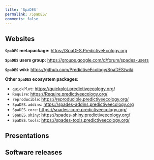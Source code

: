 ```yaml
---
title: 'SpaDES'
permalink: /SpaDES/
comments: false
---
```


## Websites

**`SpaDES` metapackage:** <https://SpaDES.PredictiveEcology.org>

**`SpaDES` users group:** <https://groups.google.com/d/forum/spades-users>

**`SpaDES` wiki:** <https://github.com/PredictiveEcology/SpaDES/wiki>

**Other `SpaDES` ecosystem packages:**

-   `quickPlot`: <https://quickplot.predictiveecology.org/>
-   `Require`: <https://Require.predictiveecology.org/>
-   `reproducible`: <https://reproducible.predictiveecology.org/>
-   `SpaDES.addins`: <https://spades-addins.predictiveecology.org>
-   `SpaDES.core`: <https://spades-core.predictiveecology.org/>
-   `SpaDES.shiny`: <https://spades-shiny.predictiveecology.org/>
-   `SpaDES.tools`: <https://spades-tools.predictiveecology.org/>

## Presentations

```{=html}
<script src="https://bibbase.org/show?bib=https%3A%2F%2Fapi.zotero.org%2Fusers%2F1482%2Fcollections%2FRG586MVG%2Fitems%3Fkey%3DL01f7EYtoVM7a0BZeSBan70l%26format%3Dbibtex%26limit%3D100&jsonp=1&theme=side&authorFirst=1"></script>
```
## Software releases

```{=html}
<script src="https://bibbase.org/show?bib=https%3A%2F%2Fapi.zotero.org%2Fusers%2F1482%2Fcollections%2FVQ8W4S4V%2Fitems%3Fkey%3DL01f7EYtoVM7a0BZeSBan70l%26format%3Dbibtex%26limit%3D100&jsonp=1&theme=side&authorFirst=1"></script>
```
